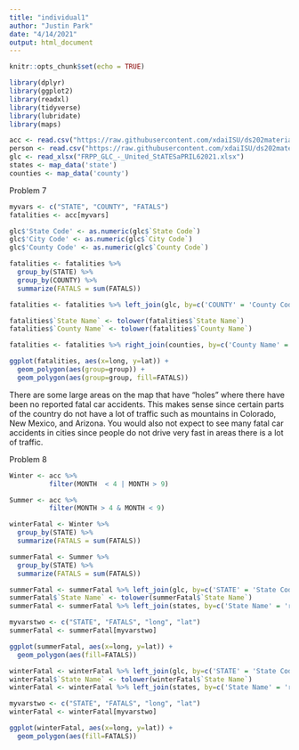 ```yaml
---
title: "individual1"
author: "Justin Park"
date: "4/14/2021"
output: html_document
---
```


```r
knitr::opts_chunk$set(echo = TRUE)
```

```R
library(dplyr)
library(ggplot2)
library(readxl)
library(tidyverse)
library(lubridate)
library(maps)
```

```R
acc <- read.csv("https://raw.githubusercontent.com/xdaiISU/ds202materials/master/hwlabs/fars2017/accident.csv", stringsAsFactors = FALSE)
person <- read.csv("https://raw.githubusercontent.com/xdaiISU/ds202materials/master/hwlabs/fars2017/person.csv", stringsAsFactors = FALSE)
glc <- read_xlsx("FRPP_GLC_-_United_StATESaPRIL62021.xlsx")
states <- map_data('state')
counties <- map_data('county')
```

Problem 7
```R
myvars <- c("STATE", "COUNTY", "FATALS")
fatalities <- acc[myvars]

glc$'State Code' <- as.numeric(glc$`State Code`)
glc$'City Code' <- as.numeric(glc$`City Code`)
glc$'County Code' <- as.numeric(glc$`County Code`)

fatalities <- fatalities %>%
  group_by(STATE) %>%
  group_by(COUNTY) %>%
  summarize(FATALS = sum(FATALS))

fatalities <- fatalities %>% left_join(glc, by=c('COUNTY' = 'County Code'))

fatalities$`State Name` <- tolower(fatalities$`State Name`)
fatalities$`County Name` <- tolower(fatalities$`County Name`)

fatalities <- fatalities %>% right_join(counties, by=c('County Name' = 'subregion', 'State Name' = 'region'))

ggplot(fatalities, aes(x=long, y=lat)) + 
  geom_polygon(aes(group=group)) +
  geom_polygon(aes(group=group, fill=FATALS))
```

There are some large areas on the map that have "holes" where there have been no reported fatal car accidents. This makes sense since certain parts of the country do not have a lot of traffic such as mountains in Colorado, New Mexico, and Arizona. You would also not expect to see many fatal car accidents in cities since people do not drive very fast in areas there is a lot of traffic.

Problem 8
```R
Winter <- acc %>%
          filter(MONTH  < 4 | MONTH > 9)

Summer <- acc %>%
          filter(MONTH > 4 & MONTH < 9)

winterFatal <- Winter %>%
  group_by(STATE) %>%
  summarize(FATALS = sum(FATALS))

summerFatal <- Summer %>%
  group_by(STATE) %>%
  summarize(FATALS = sum(FATALS))

summerFatal <- summerFatal %>% left_join(glc, by=c('STATE' = 'State Code'))
summerFatal$`State Name` <- tolower(summerFatal$`State Name`)
summerFatal <- summerFatal %>% left_join(states, by=c('State Name' = 'region'))

myvarstwo <- c("STATE", "FATALS", "long", "lat")
summerFatal <- summerFatal[myvarstwo]

ggplot(summerFatal, aes(x=long, y=lat)) +
  geom_polygon(aes(fill=FATALS))

winterFatal <- winterFatal %>% left_join(glc, by=c('STATE' = 'State Code'))
winterFatal$`State Name` <- tolower(winterFatal$`State Name`)
winterFatal <- winterFatal %>% left_join(states, by=c('State Name' = 'region'))

myvarstwo <- c("STATE", "FATALS", "long", "lat")
winterFatal <- winterFatal[myvarstwo]

ggplot(winterFatal, aes(x=long, y=lat)) +
  geom_polygon(aes(fill=FATALS))

```